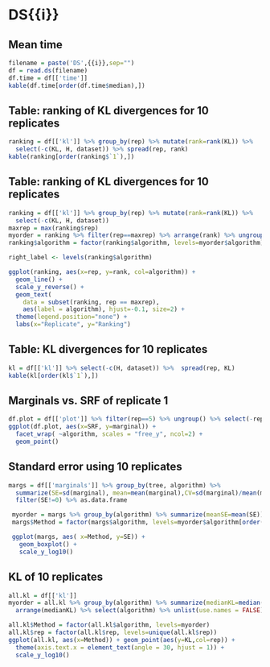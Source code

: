
\newpage

# DS{{i}}
## Mean time
```r
filename = paste('DS',{{i}},sep="")
df = read.ds(filename)
df.time = df[['time']]
kable(df.time[order(df.time$median),])
```

\newpage

## Table: ranking of KL divergences for 10 replicates
```r
ranking = df[['kl']] %>% group_by(rep) %>% mutate(rank=rank(KL)) %>%
  select(-c(KL, H, dataset)) %>% spread(rep, rank)
kable(ranking[order(ranking$`1`),])
```

\newpage

## Table: ranking of KL divergences for 10 replicates
```r
ranking = df[['kl']] %>% group_by(rep) %>% mutate(rank=rank(KL)) %>%
  select(-c(KL, H, dataset))
maxrep = max(ranking$rep)
myorder = ranking %>% filter(rep==maxrep) %>% arrange(rank) %>% ungroup() %>% select(algorithm)
ranking$algorithm = factor(ranking$algorithm, levels=myorder$algorithm)

right_label <- levels(ranking$algorithm)

ggplot(ranking, aes(x=rep, y=rank, col=algorithm)) +
  geom_line() +
  scale_y_reverse() + 
  geom_text(
    data = subset(ranking, rep == maxrep),
    aes(label = algorithm), hjust=-0.1, size=2) +
  theme(legend.position="none") +
  labs(x="Replicate", y="Ranking")
```

\newpage

## Table: KL divergences for 10 replicates
```r
kl = df[['kl']] %>% select(-c(H, dataset)) %>%  spread(rep, KL)
kable(kl[order(kl$`1`),])
```

\newpage

## Marginals vs. SRF of replicate 1
```r
df.plot = df[['plot']] %>% filter(rep==5) %>% ungroup() %>% select(-rep)
ggplot(df.plot, aes(x=SRF, y=marginal)) +
  facet_wrap( ~algorithm, scales = "free_y", ncol=2) +
  geom_point()
```

\newpage

## Standard error using 10 replicates
```r
margs = df[['marginals']] %>% group_by(tree, algorithm) %>%
  summarize(SE=sd(marginal), mean=mean(marginal),CV=sd(marginal)/mean(marginal)) %>%
  filter(SE!=0) %>% as.data.frame

 myorder = margs %>% group_by(algorithm) %>% summarize(meanSE=mean(SE)) %>% as.data.frame
 margs$Method = factor(margs$algorithm, levels=myorder$algorithm[order(myorder$meanSE,decreasing=F)])

 ggplot(margs, aes( x=Method, y=SE)) +
   geom_boxplot() +
   scale_y_log10()
```

\newpage

## KL of 10 replicates
```r
all.kl = df[['kl']]
myorder = all.kl %>% group_by(algorithm) %>% summarize(medianKL=median(KL)) %>%
  arrange(medianKL) %>% select(algorithm) %>% unlist(use.names = FALSE) %>% as.vector

all.kl$Method = factor(all.kl$algorithm, levels=myorder)
all.kl$rep = factor(all.kl$rep, levels=unique(all.kl$rep))
ggplot(all.kl, aes(x=Method)) + geom_point(aes(y=KL,col=rep)) +
  theme(axis.text.x = element_text(angle = 30, hjust = 1)) +
  scale_y_log10()
```
